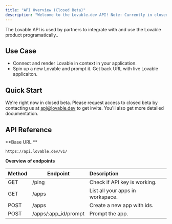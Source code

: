 ```yaml
---
title: "API Overview (Closed Beta)"
description: "Welcome to the Lovable.dev API! Note: Currently in closed Beta. "
---
```


The Lovable API is used by partners to integrate with and use the Lovable product programatically..

## Use Case

- Connect and render Lovable in context in your application.
- Spin up a new Lovable and prompt it. Get back URL with live Lovable applicaiton.

## Quick Start

We're right now in closed beta. Please request access to closed beta by contacting us at [api@lovable.dev](mailto:api@lovable.dev) to get invite. You'll also get more detailed documentation. 

## API Reference

\*\*Base URL \*\*

```
https://api.lovable.dev/v1/
```

**Overview of endpoints**

| Method | Endpoint             | Description                      |
| ------ | -------------------- | :------------------------------- |
| GET    | /ping                | Check if API key is working.     |
| GET    | /apps                | List all your apps in workspace. |
| POST   | /apps                | Create a new app with ids.       |
| POST   | /apps/:app_id/prompt | Prompt the app.                  |